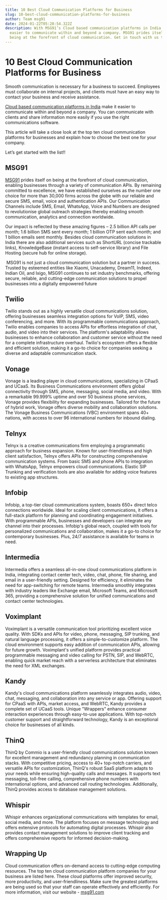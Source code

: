 ```yaml
---
title: 10 Best Cloud Communication Platforms for Business
slug: 10-best-cloud-communication-platforms-for-business
author: Team msg91
date: 2024-01-22T05:28:54.322Z
description: With MSG91’s Cloud based communication platforms in India make it
  easier to communicate within and beyond a company. MSG91 prides itself on
  being at the forefront of cloud communication. Get in touch with us today.
---
```

# 10 Best Cloud Communication Platforms for Business



Smooth communication is necessary for a business to succeed. Employees must collaborate on internal projects, and clients must have an easy way to contact your business and receive assistance.



[Cloud based communication platforms in India](https://msg91.com) make it easier to communicate within and beyond a company. You can communicate with clients and share information more easily if you use the right communications software. 



This article will take a close look at the top ten cloud communication platforms for businesses and explain how to choose the best one for your company.



Let’s get started with the list!!



## MSG91

[MSG91](https://msg91.com/) prides itself on being at the forefront of cloud communication, enabling businesses through a variety of communication APIs. By remaining committed to excellence, we have established ourselves as the number one choice for more than 30,000 firms across the globe with our reliable and secure SMS, email, voice and authentication APIs. Our Communication Channels include SMS, Email, WhatsApp, Voice and Numbers are designed to revolutionise global outreach strategies thereby enabling smooth communication, analytics and connection worldwide.



Our impact is reflected by these amazing figures – 2.5 billion API calls per month; 1.6 billion SMS sent every month; 1 billion OTP sent each month; and 1 billion emails sent monthly. Besides cloud communication solutions in India there are also additional services such as ShortURL (concise trackable links), KnowledgeBase (instant access to self-service library) and File Hosting (secure hub for online storage).



 MSG91 is not just a cloud communication solution but a partner in success. Trusted by esteemed entities like Xiaomi, Unacademy, Dream11, Indeed, Indian Oil, and Ixigo, MSG91 continues to set industry benchmarks, offering secure, reliable, and cutting-edge communication solutions to propel businesses into a digitally empowered future



## Twilio



Twilio stands out as a highly versatile cloud communications solution, offering businesses seamless integration options for VoIP, SMS, video conferencing, and more. With its programmable communications approach, Twilio enables companies to access APIs for effortless integration of chat, audio, and video into their services. The platform's adaptability allows businesses to enhance collaboration and customer service without the need for a complete infrastructure overhaul. Twilio's ecosystem offers a flexible and efficient solution, making it a go-to choice for companies seeking a diverse and adaptable communication stack.



## Vonage 

Vonage is a leading player in cloud communications, specializing in CPaaS and UCaaS. Its Business Communications environment offers global connectivity through SMS, phone, messaging, social media, and video. With a remarkable 99.999% uptime and over 50 business phone services, Vonage provides flexibility for expanding businesses. Tailored for the future of hybrid work, Vonage offers diverse mobility and collaboration solutions. The Vonage Business Communications (VBC) environment spans 40+ nations, with access to over 96 international numbers for inbound dialing.

## Telnyx

Telnyx is a creative communications firm employing a programmatic approach for business expansion. Known for user-friendliness and high client satisfaction, Telnyx offers APIs for constructing comprehensive communication systems. From basic SMS and phone APIs to integration with WhatsApp, Telnyx empowers cloud communications. Elastic SIP Trunking and verification tools are also available for adding voice features to existing app structures.

## Infobip

Infobip, a top-tier cloud communications system, boasts 650+ direct telco connections worldwide. Ideal for scaling client communications, it offers a full-stack platform for planning and coordinating engagement initiatives. With programmable APIs, businesses and developers can integrate any channel into their processes. Infobip's global reach, coupled with tools for personalized communications and collaboration, makes it a go-to choice for contemporary businesses. Plus, 24/7 assistance is available for teams in need.



## Intermedia 

Intermedia offers a seamless all-in-one cloud communications platform in India, integrating contact center tech, video, chat, phone, file sharing, and email in a user-friendly setting. Designed for efficiency, it eliminates the need for app-switching for remote teams. Intermedia smoothly integrates with industry leaders like Exchange email, Microsoft Teams, and Microsoft 365, providing a comprehensive solution for unified communications and contact center technologies.



## Voximplant 

Voximplant is a versatile communication tool prioritizing excellent voice quality. With SDKs and APIs for video, phone, messaging, SIP trunking, and natural language processing, it offers a simple-to-customize platform. The cloud environment supports easy addition of communication APIs, allowing for future growth. Voximplant's unified platform provides practical programmable messaging and video calling for PSTN, SIP, and WebRTC, enabling quick market reach with a serverless architecture that eliminates the need for XML exchanges.



## Kandy

Kandy's cloud communications platform seamlessly integrates audio, video, chat, messaging, and collaboration into any service or app. Offering support for CPaaS with APIs, market access, and WebRTC, Kandy provides a complete set of UCaaS tools. Unique "Wrappers" enhance consumer interaction experiences through easy-to-use applications. With top-notch customer support and straightforward technology, Kandy is an exceptional choice for businesses of all kinds.



## ThinQ 

ThinQ by Commio is a user-friendly cloud communications solution known for excellent management and redundancy planning in communication stacks. With competitive pricing, access to 40+ top-notch carriers, and versatile APIs for customization, ThinQ's robust SaaS platform adapts to your needs while ensuring high-quality calls and messages. It supports text messaging, toll-free calling, comprehensive phone numbers with international options, and advanced call routing technologies. Additionally, ThinQ provides access to database management solutions.



## Whispir 

Whispir enhances organizational communications with templates for email, social media, and more. The platform focuses on message technology and offers extensive protocols for automating digital processes. Whispir also provides contact management solutions to improve client tracking and offers comprehensive reports for informed decision-making.



## Wrapping Up



Cloud communication offers on-demand access to cutting-edge computing resources. The top ten cloud communication platform companies for your business are listed here. These cloud platforms offer improved security, more productivity, and user-friendliness. Make sure the greatest platforms are being used so that your staff can operate effectively and efficiently. For more information, visit our website - [msg91.com](https://msg91.com/)